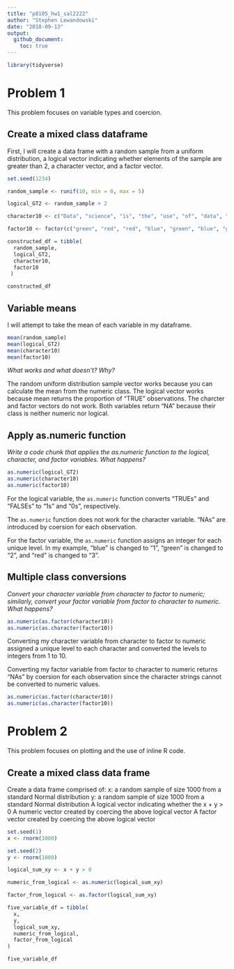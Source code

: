 ```yaml
---
title: "p8105_hw1_sal2222"
author: "Stephen Lewandowski"
date: "2018-09-13"
output: 
  github_document:
    toc: true
---
```


```r
library(tidyverse)
```

# Problem 1

This problem focuses on variable types and coercion.

## Create a mixed class dataframe

First, I will create a data frame with a random sample from a uniform distribution, a logical vector indicating whether elements of the sample are greater than 2, a character vector, and a factor vector.

```r
set.seed(1234)

random_sample <- runif(10, min = 0, max = 5)

logical_GT2 <- random_sample > 2

character10 <- c("Data", "science", "is", "the", "use", "of", "data", "to", "formulate", "and")

factor10 <- factor(c("green", "red", "red", "blue", "green", "blue", "green", "red", "red", "blue"))

constructed_df = tibble(
  random_sample,
  logical_GT2,
  character10, 
  factor10
 )

constructed_df

```

## Variable means
I will attempt to take the mean of each variable in my dataframe. 

```r

mean(random_sample)
mean(logical_GT2)
mean(character10)
mean(factor10)

```

*What works and what doesn’t? Why?*

The random uniform distribution sample vector works because you can calculate the mean from the numeric class. The logical vector works because mean returns the proportion of "TRUE" observations. The charcter and factor vectors do not work. Both variables return "NA" because their class is neither numeric nor logical.

## Apply as.numeric function
*Write a code chunk that applies the as.numeric function to the logical, character, and factor variables. What happens?*

```r

as.numeric(logical_GT2)
as.numeric(character10)
as.numeric(factor10)

```

For the logical variable, the `as.numeric` function converts "TRUEs" and "FALSEs" to "1s" and "0s", respectively.

The `as.numeric` function does not work for the character variable. "NAs" are introduced by coersion for each observation.

For the factor variable, the `as.numeric` function assigns an integer for each unique level.  In my example, "blue" is changed to "1", "green" is changed to "2", and "red" is changed to "3".


## Multiple class conversions
*Convert your character variable from character to factor to numeric; similarly, convert your factor variable from factor to character to numeric. What happens?*

```r

as.numeric(as.factor(character10))
as.numeric(as.character(factor10))

```

Converting my character variable from character to factor to numeric assigned a unique level to each character and converted the levels to integers from 1 to 10.

Converting my factor variable from factor to character to numeric returns "NAs" by coersion for each observation since the character strings cannot be converted to numeric values. 

```r

as.numeric(as.factor(character10))
as.numeric(as.character(factor10))

```

# Problem 2

This problem focuses on plotting and the use of inline R code.

## Create a mixed class data frame

Create a data frame comprised of:
x: a random sample of size 1000 from a standard Normal distribution
y: a random sample of size 1000 from a standard Normal distribution
A logical vector indicating whether the x + y > 0
A numeric vector created by coercing the above logical vector
A factor vector created by coercing the above logical vector

```r
set.seed(1)
x <- rnorm(1000)

set.seed(2)
y <- rnorm(1000)

logical_sum_xy <- x + y > 0

numeric_from_logical <- as.numeric(logical_sum_xy)

factor_from_logical <- as.factor(logical_sum_xy)

five_variable_df = tibble(
  x,
  y,
  logical_sum_xy,
  numeric_from_logical,
  factor_from_logical
)

five_variable_df

```




